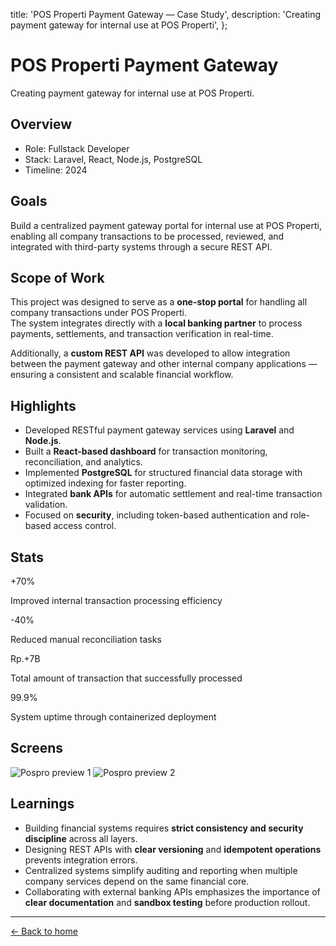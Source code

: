   title: 'POS Properti Payment Gateway — Case Study',
  description: 'Creating payment gateway for internal use at POS Properti',
};


# POS Properti Payment Gateway

Creating payment gateway for internal use at POS Properti.

## Overview

- Role: Fullstack Developer
- Stack: Laravel, React, Node.js, PostgreSQL
- Timeline: 2024

## Goals

Build a centralized payment gateway portal for internal use at POS Properti, enabling all company transactions to be processed, reviewed, and integrated with third-party systems through a secure REST API.

## Scope of Work

This project was designed to serve as a **one-stop portal** for handling all company transactions under POS Properti.  
The system integrates directly with a **local banking partner** to process payments, settlements, and transaction verification in real-time.

Additionally, a **custom REST API** was developed to allow integration between the payment gateway and other internal company applications — ensuring a consistent and scalable financial workflow.

## Highlights

- Developed RESTful payment gateway services using **Laravel** and **Node.js**.
- Built a **React-based dashboard** for transaction monitoring, reconciliation, and analytics.
- Implemented **PostgreSQL** for structured financial data storage with optimized indexing for faster reporting.
- Integrated **bank APIs** for automatic settlement and real-time transaction validation.
- Focused on **security**, including token-based authentication and role-based access control.

## Stats

<AnimatedElement animation="stagger">
  <div className="grid grid-cols-2 gap-6 my-4">
    <div className="rounded-md border p-4">
      <AnimatedText as="span" className="block text-2xl font-semibold">+70%</AnimatedText>
      <p className="text-sm text-muted-foreground">Improved internal transaction processing efficiency</p>
    </div>
    <div className="rounded-md border p-4">
      <AnimatedText as="span" className="block text-2xl font-semibold">-40%</AnimatedText>
      <p className="text-sm text-muted-foreground">Reduced manual reconciliation tasks</p>
    </div>
  </div>
  <div className="grid grid-cols-2 gap-6">
    <div className="rounded-md border p-4">
      <AnimatedText as="span" className="block text-2xl font-semibold">Rp.+7B</AnimatedText>
      <p className="text-sm text-muted-foreground">Total amount of transaction that successfully processed</p>
    </div>
    <div className="rounded-md border p-4">
      <AnimatedText as="span" className="block text-2xl font-semibold">99.9%</AnimatedText>
      <p className="text-sm text-muted-foreground">System uptime through containerized deployment</p>
    </div>
  </div>
</AnimatedElement>

## Screens

<div className="flex flex-col gap-4">
  <AnimatedElement animation="stagger">
    <Image className="w-full" width={1000} height={1000} src="/viz/pospro-1.png" alt="Pospro preview 1" />
    <Image className="w-full" width={1000} height={1000} src="/viz/pospro-2.png" alt="Pospro preview 2" />
  </AnimatedElement>
</div>

## Learnings

- Building financial systems requires **strict consistency and security discipline** across all layers.
- Designing REST APIs with **clear versioning** and **idempotent operations** prevents integration errors.
- Centralized systems simplify auditing and reporting when multiple company services depend on the same financial core.
- Collaborating with external banking APIs emphasizes the importance of **clear documentation** and **sandbox testing** before production rollout.

---

<AnimatedElement animation="fadeIn" delay={0.1} start="top bottom" end="bottom top">
  <a href="/" className="inline-flex items-center text-sm">← Back to home</a>
</AnimatedElement>
